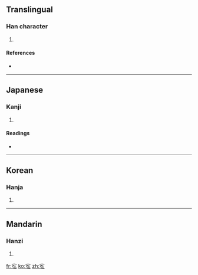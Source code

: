 ==Translingual==

===Han character===
{{Han char|rn=40|rad=宀|as=05|sn=8|four=|canj=十弓戈 (JNI)}}

# {{defn|Han|sort=宀05}}

====References====
* {{Han ref|kx=0283.120|dkj=07104|dj=0557.030|hdz=20923.050|uh=5B96|ud=23446}}

----

==Japanese==

===Kanji===
{{ja-kanji|grade=|rs=宀05}}

# {{defn|Japanese|sort=宀05}}

====Readings====
* {{ja-readings|on=[[こう]] (kō)|kun=[[やすらか]] (yasuraka)}}

----

==Korean==

===Hanja===
{{ko-hanja|hangeul=횡|rv=hoeng|mr=hoeng}}

# {{defn|Korean|sort=宀05}}

----

==Mandarin==

===Hanzi===
{{cmn-hanzi|pin=[[hóng]] ([[hong2]])|wg=hung<sup>2</sup>}}

# {{defn|Mandarin|sort=宀05}}

[[fr:宖]]
[[ko:宖]]
[[zh:宖]]
